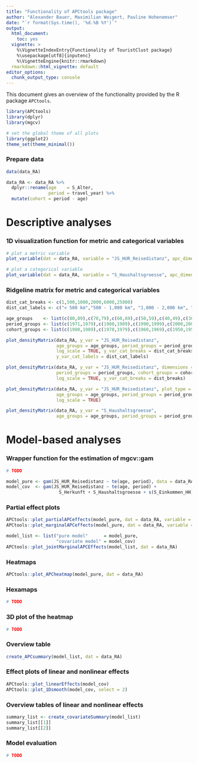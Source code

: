 ```yaml
---
title: "Functionality of APCtools package"
author: "Alexander Bauer, Maximilian Weigert, Pauline Hohenemser"
date: "`r format(Sys.time(), '%d.%B %Y')`"
output:
  html_document:
    toc: yes
  vignette: >
    %\VignetteIndexEntry{Functionality of TouristClust package}
    %\usepackage[utf8]{inputenc}
    %\VignetteEngine{knitr::rmarkdown}
  rmarkdown::html_vignette: default
editor_options:
  chunk_output_type: console
---
```


This document gives an overview of the functionality provided by the R package
`APCtools`.

```r
library(APCtools)
library(dplyr)
library(mgcv)

# set the global theme of all plots
library(ggplot2)
theme_set(theme_minimal())
```

### Prepare data

```r
data(data_RA)

data_RA <- data_RA %>% 
  dplyr::rename(age    = S_Alter,
                period = travel_year) %>% 
  mutate(cohort = period - age)
```

# Descriptive analyses

### 1D visualization function for metric and categorical variables

```r
# plot a metric variable
plot_variable(dat = data_RA, variable = "JS_HUR_Reisedistanz", apc_dimension = "period")

# plot a categorical variable
plot_variable(dat = data_RA, variable = "S_Haushaltsgroesse", apc_dimension = "period")
```

### Ridgeline matrix for metric and categorical variables

```r
dist_cat_breaks <- c(1,500,1000,2000,6000,25000)
dist_cat_labels <- c("< 500 km","500 - 1,000 km", "1,000 - 2,000 km", "2,000 - 6,000 km", "> 6,000 km")

age_groups    <- list(c(80,89),c(70,79),c(60,69),c(50,59),c(40,49),c(30,39),c(20,29))
period_groups <- list(c(1971,1979),c(1980,1989),c(1990,1999),c(2000,2009),c(2010,2018))
cohort_groups <- list(c(1980,1989),c(1970,1979),c(1960,1969),c(1950,1959),c(1940,1949),c(1930,1939),c(1920,1929))

plot_densityMatrix(data_RA, y_var = "JS_HUR_Reisedistanz",
                   age_groups = age_groups, period_groups = period_groups,
                   log_scale = TRUE, y_var_cat_breaks = dist_cat_breaks,
                   y_var_cat_labels = dist_cat_labels)

plot_densityMatrix(data_RA, y_var = "JS_HUR_Reisedistanz", dimensions = c("period","cohort"),
                   period_groups = period_groups, cohort_groups = cohort_groups,
                   log_scale = TRUE, y_var_cat_breaks = dist_breaks)

plot_densityMatrix(data_RA, y_var = "JS_HUR_Reisedistanz", plot_type = "boxplot",
                   age_groups = age_groups, period_groups = period_groups,
                   log_scale = TRUE)

plot_densityMatrix(data_RA, y_var = "S_Haushaltsgroesse",
                   age_groups = age_groups, period_groups = period_groups)
```


# Model-based analyses

### Wrapper function for the estimation of mgcv::gam

```r
# TODO

model_pure <- gam(JS_HUR_Reisedistanz ~ te(age, period), data = data_RA)
model_cov  <- gam(JS_HUR_Reisedistanz ~ te(age, period) +
                    S_Herkunft + S_Haushaltsgroesse + s(S_Einkommen_HH), data = data_RA)
```

### Partial effect plots

```r
APCtools::plot_partialAPCeffects(model_pure, dat = data_RA, variable = "cohort")
APCtools::plot_marginalAPCeffects(model_pure, dat = data_RA, variable = "period")

model_list <- list("pure model"      = model_pure,
                   "covariate model" = model_cov)
APCtools::plot_jointMarginalAPCEffects(model_list, dat = data_RA)
```

### Heatmaps

```r
APCtools::plot_APCheatmap(model_pure, dat = data_RA)
```

### Hexamaps

```r
# TODO
```

### 3D plot of the heatmap

```r
# TODO
```

### Overview table

```r
create_APCsummary(model_list, dat = data_RA)
```

### Effect plots of linear and nonlinear effects

```r
APCtools::plot_linearEffects(model_cov)
APCtools::plot_1Dsmooth(model_cov, select = 2)
```

### Overview tables of linear and nonlinear effects

```r
summary_list <- create_covariateSummary(model_list)
summary_list[[1]]
summary_list[[2]]
```


### Model evaluation

```r
# TODO
```
